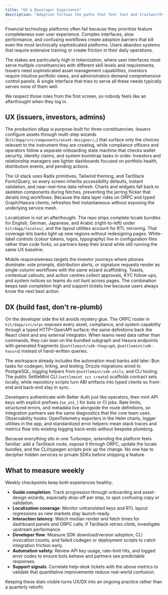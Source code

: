 ```yaml
---
title: "UX & Developer Experience"
description: "Adoption follows the paths that feel fast and trustworthy. The DALP ships a guided, multilingual Next.js dApp plus typed SDKs, ORPC APIs, and automation tooling so teams can launch compliant asset workflows without rebuilding basics."
---
```


Financial technology platforms often fail because they prioritize feature completeness over user experience. Complex interfaces, slow performance, and confusing workflows create adoption barriers that kill even the most technically sophisticated platforms. Users abandon systems that require extensive training or create friction in their daily operations.

The stakes are particularly high in tokenization, where user interfaces must serve multiple constituencies with different skill levels and requirements. Issuers need sophisticated asset management capabilities, investors require intuitive portfolio views, and administrators demand comprehensive control panels. A single interface that tries to serve all these needs typically serves none of them well.

We respect those roles from the first screen, so nobody feels like an afterthought when they log in.

## UX (issuers, investors, admins)

The production dApp is purpose-built for three constituencies. Issuers configure assets through multi-step wizards (`kit/dapp/src/components/asset-designer/…`) that surface only the choices relevant to the instrument they are creating, while compliance officers and operators follow a separate onboarding state machine that checks wallet security, identity claims, and system bootstrap tasks in order. Investors and relationship managers see lighter dashboards focused on portfolio health, distribution events, and pending actions.

The UI stack uses Radix primitives, Tailwind theming, and TanStack Form/Query, so every screen inherits accessibility defaults, instant validation, and near-real-time data refresh. Charts and widgets fall back to skeleton components during fetches, preventing the jarring flicker that derails long workflows. Because the data layer rides on ORPC and typed Graph/Hasura clients, refreshes feel instantaneous without exposing the underlying service mesh.

Localization is not an afterthought. The repo ships complete locale bundles for English, German, Japanese, and Arabic (right-to-left) under `kit/dapp/locales/`, and the layout utilities account for RTL mirroring. That coverage lets banks light up new regions without redesigning pages. White-label controls (colour tokens, logos, typography) live in configuration files rather than code forks, so partners keep their brand while still running the same UX baseline.

Mobile responsiveness targets the investor journeys where phones dominate: vote prompts, distribution alerts, or signature requests render as single-column workflows with the same wizard scaffolding. Toasts, contextual callouts, and action centres collect approvals, KYC follow-ups, and system notices so teams do not hunt across pages. The combination keeps task completion high and support tickets low because users always know the next best action.

## DX (build fast, don't re-plumb)

On the developer side the kit avoids mystery glue. The ORPC router in `kit/dapp/src/orpc` exposes every asset, compliance, and system capability through a typed HTTP+OpenAPI surface; the same definitions back the React client and any external integrator. When teams need data rather than commands, they can lean on the bundled subgraph and Hasura endpoints with generated fragments (`@settlemint/sdk-thegraph`, `@settlemint/sdk-hasura`) instead of hand-written queries.

The workspace already includes the automation most banks add later: Bun tasks for codegen, linting, and testing; Drizzle migrations wired to PostgreSQL; logging helpers from `@settlemint/sdk-utils`; and CLI tooling. The public SettleMint CLI (`settlemint scs create`) scaffolds contract sets locally, while repository scripts turn ABI artifacts into typed clients so front-end and back-end stay in sync.

Developers authenticate with Better Auth just like operators, then mint API keys with explicit prefixes (`sm_atk_`) for bots or CI jobs. Rate limits, structured errors, and metadata live alongside the route definitions, so integration partners see the same diagnostics that the core team uses. Observability hooks: OpenTelemetry exporters in the Helm charts, logger utilities in the app, and standardized error helpers-mean stack traces and metrics flow into existing logging back-ends without bespoke plumbing.

Because everything sits in one Turborepo, extending the platform feels familiar: add a TanStack route, expose it through ORPC, update the locale bundles, and the CLI/typegen scripts pick up the change. No one has to decipher hidden services or private SDKs before shipping a feature.

## What to measure weekly

Weekly checkpoints keep both experiences healthy:

- **Guide completion**: Track progression through onboarding and asset-design wizards, especially drop-off per step, to spot confusing copy or validation.
- **Localization coverage**: Monitor untranslated keys and RTL layout regressions so new markets stay launch-ready.
- **Interaction latency**: Watch median render and fetch times for dashboard panels and ORPC calls; if TanStack retries climb, investigate upstream performance.
- **Developer flow**: Measure SDK download/version adoption, CLI invocation counts, and failed codegen or deployment scripts to catch integration friction early.
- **Automation safety**: Review API key usage, rate-limit hits, and logged error codes to ensure bots behave and partners see predictable responses.
- **Support signals**: Correlate help-desk tickets with the above metrics to validate that quantitative improvements reduce real-world confusion.

Keeping these dials visible turns UX/DX into an ongoing practice rather than a quarterly retrofit.

